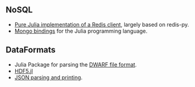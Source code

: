 
== NoSQL ==

* [https://github.com/msainz/Redis.jl Pure Julia implementation of a Redis client], largely based on redis-py.
* [https://github.com/Lytol/Mongo.jl Mongo bindings] for the Julia programming language.

== DataFormats ==

* Julia Package for parsing the [https://github.com/loladiro/DWARF.jl DWARF file format].
* [https://github.com/timholy/HDF5.jl HDF5.jl]
* [https://github.com/JuliaLang/JSON.jl JSON parsing and printing].

